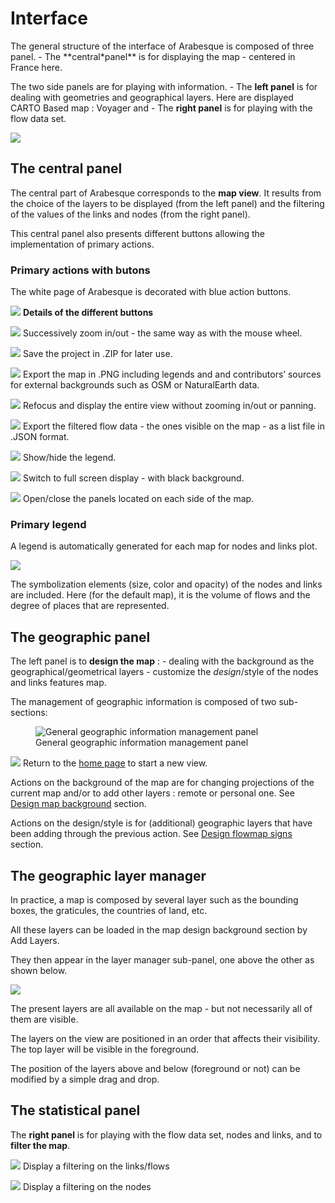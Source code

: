 # Interface

The general structure of the interface of Arabesque is composed of three panel. 
- The **central*panel** is for displaying the map - centered in France here.

The two side panels are for playing with information.
- The **left panel** is for dealing with geometries and geographical layers. Here are displayed CARTO Based map : Voyager and 
- The **right panel** is for playing with the flow data set.

![](images/panels_arabesque.png)


## The central panel

The central part of Arabesque corresponds to the **map view**. It results from the choice of the layers to be displayed (from the left panel) and the filtering of the values of the links and nodes (from the right panel).

This central panel also presents different buttons allowing the implementation of primary actions.

### Primary actions with butons

The white page of Arabesque is decorated with blue action buttons.

![](images/central_panel_clear.png)
**Details of the different buttons**

![](images/Buton_in_out.png) Successively zoom in/out - the same way as with the mouse wheel.

![](images/Buton_sauv.png) Save the project in .ZIP for later use.

![](images/Buton_export.png) Export the map in .PNG including legends and and contributors' sources for external backgrounds such as OSM or NaturalEarth data.

![](images/Buton_center.png) Refocus and display the entire view without zooming in/out or panning.

![](images/Buton_export.png) Export the filtered flow data - the ones visible on the map - as a list file in .JSON format.

![](images/Buton_leg.png) Show/hide the legend.

![](images/Buton_screen_black.png) Switch to full screen display - with black background.

![](images/Buton_open_panel.png) Open/close the panels located on each side of the map.


### Primary legend

A legend is automatically generated for each map for nodes and links plot.

![](images/center_legend.png)

The symbolization elements (size, color and opacity) of the nodes and links are included. Here (for the default map), it is the volume of flows and the degree of places that are represented.


## The geographic panel

The left panel is to **design the map** :
- dealing with the background as the geographical/geometrical layers 
- customize the _design_/style of the nodes and links features
map.

The management of geographic information is composed of two sub-sections:

![General geographic information management panel](images/geom_panel.png)

![](images/Buton_home.png) Return to the [home page](arabesque.ifsttar.fr) to start a new view.


Actions on the background of the map are for changing projections of the current map and/or to add other layers : remote or personal one. See [Design map background](./Design-map-background.html) section.

Actions on the design/style is for (additional) geographic layers that have been adding through the previous action. See [Design flowmap signs](./Design-flowmap-signs.html) section.

## The geographic layer manager

In practice, a map is composed by several layer such as the bounding boxes, the graticules, the countries of land, etc.

All these layers can be loaded in the map design background section by Add Layers. 

They then appear in the layer manager sub-panel, one above the other as shown below.

![](images/RICardo_Design_signs_layers.png)

The present layers are all available on the map - but not necessarily all of them are visible.

The layers on the view are positioned in an order that affects their visibility. The top layer will be visible in the foreground.

The position of the layers above and below (foreground or not) can be modified by a simple drag and drop.


## The statistical panel

The **right panel** is for playing with the flow data set, nodes and links, and to **filter the map**.


![](images/icon_links_filtering.png) Display a filtering on the links/flows


![](images/icon_nodes_filtering.png) Display a filtering on the nodes




